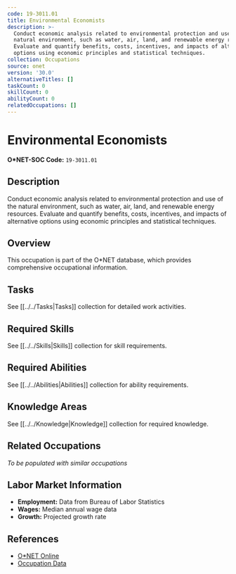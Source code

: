 ```yaml
---
code: 19-3011.01
title: Environmental Economists
description: >-
  Conduct economic analysis related to environmental protection and use of the
  natural environment, such as water, air, land, and renewable energy resources.
  Evaluate and quantify benefits, costs, incentives, and impacts of alternative
  options using economic principles and statistical techniques.
collection: Occupations
source: onet
version: '30.0'
alternativeTitles: []
taskCount: 0
skillCount: 0
abilityCount: 0
relatedOccupations: []
---
```

# Environmental Economists

**O*NET-SOC Code:** `19-3011.01`

## Description

Conduct economic analysis related to environmental protection and use of the natural environment, such as water, air, land, and renewable energy resources. Evaluate and quantify benefits, costs, incentives, and impacts of alternative options using economic principles and statistical techniques.

## Overview

This occupation is part of the O*NET database, which provides comprehensive occupational information.

## Tasks

See [[../../Tasks|Tasks]] collection for detailed work activities.

## Required Skills

See [[../../Skills|Skills]] collection for skill requirements.

## Required Abilities

See [[../../Abilities|Abilities]] collection for ability requirements.

## Knowledge Areas

See [[../../Knowledge|Knowledge]] collection for required knowledge.

## Related Occupations

*To be populated with similar occupations*

## Labor Market Information

- **Employment:** Data from Bureau of Labor Statistics
- **Wages:** Median annual wage data
- **Growth:** Projected growth rate

## References

- [O*NET Online](https://www.onetonline.org/link/summary/19-3011.01)
- [Occupation Data](https://www.onetcenter.org/)
